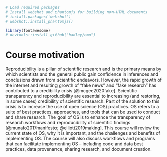 ```r
# Load required packages
# Install webshot and phantomjs for building non-HTML documents
# install.packages('webshot')
# webshot::install_phantomjs()

library(fontawesome)
# devtools::install_github("hadley/emo")
```

# Course motivation 
Reproducibility is a pillar of scientific research and is the primary means by which scientists and the general public gain confidence in inferences and conclusions drawn from scientific endeavors. However, the rapid growth of the internet and resulting growth of "fake news" and "fake research" has contributed to a credibility crisis [@mcgee2020fake]. Scientific transparency and reproducibility are essential to increasing (and restoring, in some cases) credibility of scientific research. Part of the solution to this crisis is to increase the use of open science (OS) practices. OS refers to a suite of best practices, approaches, and tools that can be used to conduct and share research. The goal of OS is to enhance the transparency of research workflows and reproducibility of scientific findings [@munafo2017manifesto; @elliott2019making]. This course will review the current state of OS, why it is important, and the challenges and benefits of implementing OS. The course will also discuss workflows and programs that can facilitate implementing OS -- including code and data best practices, data provenance, sharing research, and document creation.



